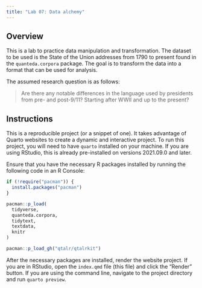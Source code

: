 ```yaml
---
title: "Lab 07: Data alchemy"
---
```


## Overview

This is a lab to practice data manipulation and transformation. The dataset to be used is the State of the Union addresses from 1790 to present found in the `quanteda.corpora` package. The goal is to transform the data into a format that can be used for analysis.

The assumed research question is as follows:

> Are there any notable differences in the language used by presidents from pre- and post-9/11? Starting after WWII and up to the present?

## Instructions

This is a reproducible project (or a snippet of one). It takes advantage of Quarto websites to create a dynamic and interactive project. To run this project, you will need to have `quarto` installed on your machine. If you are using RStudio, this is already pre-installed on versions 2021.09.0 and later.

Ensure that you have the necessary R packages installed by running the following code in an R Console:

```r
if (!require("pacman")) {
  install.packages("pacman")
}

pacman::p_load(
  tidyverse,
  quanteda.corpora,
  tidytext,
  textdata,
  knitr
)

pacman::p_load_gh("qtalr/qtalrkit")
```

After the necessary packages are installed, render the website project. If you are in RStudio, open the `index.qmd` file (this file) and click the "Render" button. If you are using the command line, navigate to the project directory and run `quarto preview`.
